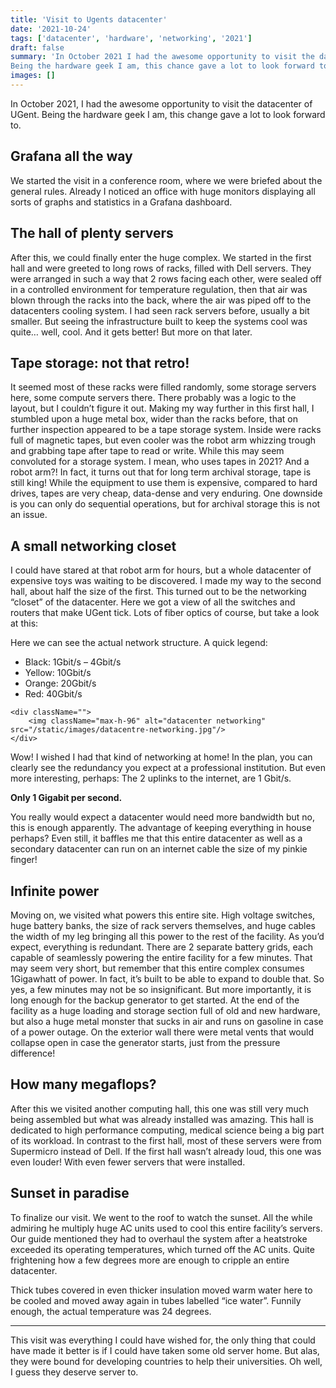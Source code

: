 ```yaml
---
title: 'Visit to Ugents datacenter'
date: '2021-10-24'
tags: ['datacenter', 'hardware', 'networking', '2021']
draft: false
summary: 'In October 2021 I had the awesome opportunity to visit the datacenter of UGent.
Being the hardware geek I am, this chance gave a lot to look forward to.'
images: []
---
```


In October 2021, I had the awesome opportunity to visit the datacenter of UGent.
Being the hardware geek I am, this change gave a lot to look forward to.

## Grafana all the way

We started the visit in a conference room, where we were briefed about the general rules.
Already I noticed an office with huge monitors displaying all sorts of graphs and statistics in a Grafana dashboard.

## The hall of plenty servers

After this, we could finally enter the huge complex.
We started in the first hall and were greeted to long rows of racks, filled with Dell servers.
They were arranged in such a way that 2 rows facing each other,
were sealed off in a controlled environment for temperature regulation,
then that air was blown through the racks into the back, where the air was piped off to the datacenters cooling system.
I had seen rack servers before, usually a bit smaller.
But seeing the infrastructure built to keep the systems cool was quite… well, cool. And it gets better!
But more on that later.

## Tape storage: not that retro!

It seemed most of these racks were filled randomly, some storage servers here, some compute servers there.
There probably was a logic to the layout, but I couldn’t figure it out.
Making my way further in this first hall, I stumbled upon a huge metal box, wider than the racks before,
that on further inspection appeared to be a tape storage system. Inside were racks full of magnetic tapes,
but even cooler was the robot arm whizzing trough and grabbing tape after tape to read or write.
While this may seem convoluted for a storage system. I mean, who uses tapes in 2021? And a robot arm?! In fact,
it turns out that for long term archival storage, tape is still king! While the equipment to use them is expensive,
compared to hard drives, tapes are very cheap, data-dense and very enduring.
One downside is you can only do sequential operations, but for archival storage this is not an issue.

## A small networking closet

<div className="grid grid-cols-1 md:grid-cols-2">
    <div>
        <p>
            I could have stared at that robot arm for hours, but a whole datacenter of expensive toys was waiting to be discovered.
            I made my way to the second hall, about half the size of the first.
            This turned out to be the networking “closet” of the datacenter.
            Here we got a view of all the switches and routers that make UGent tick.
            Lots of fiber optics of course, but take a look at this:
        </p>
        <p>
            Here we can see the actual network structure. A quick legend:
            <ul>
                <li>Black: 1Gbit/s – 4Gbit/s</li>
                <li>Yellow: 10Gbit/s</li>
                <li>Orange: 20Gbit/s</li>
                <li>Red: 40Gbit/s</li>
            </ul>
        </p>
    </div>

    <div className="">
        <img className="max-h-96" alt="datacenter networking" src="/static/images/datacentre-networking.jpg"/>
    </div>

</div>
Wow! I wished I had that kind of networking at home!
In the plan, you can clearly see the redundancy you expect at a professional institution.
But even more interesting, perhaps: The 2 uplinks to the internet, are 1 Gbit/s.

**Only 1 Gigabit per second.**

You really would expect a datacenter would need more bandwidth but no, this is enough apparently.
The advantage of keeping everything in house perhaps?
Even still, it baffles me that this entire datacenter as well as a secondary datacenter can run on an internet cable the size of my pinkie finger!

## Infinite power

Moving on, we visited what powers this entire site. High voltage switches,
huge battery banks, the size of rack servers themselves,
and huge cables the width of my leg bringing all this power to the rest of the facility.
As you’d expect, everything is redundant. There are 2 separate battery grids, each capable of seamlessly powering the entire facility for a few minutes.
That may seem very short, but remember that this entire complex consumes 1Gigawhatt of power.
In fact, it’s built to be able to expand to double that. So yes, a few minutes may not be so insignificant.
But more importantly, it is long enough for the backup generator to get started.
At the end of the facility as a huge loading and storage section full of old and new hardware,
but also a huge metal monster that sucks in air and runs on gasoline in case of a power outage.
On the exterior wall there were metal vents that would collapse open in case the generator starts, just from the pressure difference!

## How many megaflops?

After this we visited another computing hall, this one was still very much being assembled but what was already installed was amazing.
This hall is dedicated to high performance computing, medical science being a big part of its workload. In contrast to the first hall,
most of these servers were from Supermicro instead of Dell. If the first hall wasn’t already loud, this one was even louder!
With even fewer servers that were installed.

## Sunset in paradise

To finalize our visit. We went to the roof to watch the sunset. All the while admiring he multiply huge AC units used to cool this entire facility’s servers.
Our guide mentioned they had to overhaul the system after a heatstroke exceeded its operating temperatures, which turned off the AC units. Quite frightening how
a few degrees more are enough to cripple an entire datacenter.

Thick tubes covered in even thicker insulation moved warm water here to be cooled and moved away again in tubes labelled “ice water”.
Funnily enough, the actual temperature was 24 degrees.

---

This visit was everything I could have wished for, the only thing that could have made it better is if I could have taken some old server home.
But alas, they were bound for developing countries to help their universities. Oh well, I guess they deserve server to.
